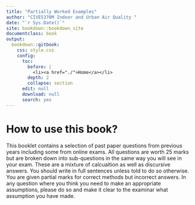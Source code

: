 ```yaml
---
title: "Partially Worked Examples"
author: "CIVE5370M Indoor and Urban Air Quality "
date: "`r Sys.Date()`"
site: bookdown::bookdown_site
documentclass: book
output:
  bookdown::gitbook:
    css: style.css
    config:
      toc:
        before: |
          <li><a href="./">Home</a></li>
        depth: 2
        collapse: section
      edit: null
      download: null
      search: yes
---
```


# How to use this book?

This booklet contains a selection of past paper questions from previous years including some from online exams. All questions are worth 25 marks but are broken down into sub-questions in the same way you will see in your exam. These are a mixture of calcualtion as well as discursive answers. You should write in full sentences unless told to do so otherwise. You are given partial marks for correct methods but incorrect answers. In any question where you think you need to make an appropriate assumptions, please do so and make it clear to the examinar what assumption you have made.

